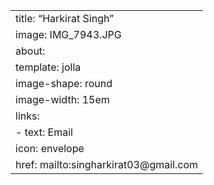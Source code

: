 ---
title: "Harkirat Singh"
image: IMG_7943.JPG
about:
  template: jolla
  image-shape: round
  image-width: 15em
  links: 
    - text: Email
      icon: envelope
      href: mailto:singharkirat03@gmail.com
---